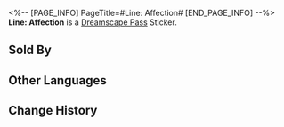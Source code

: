 <%-- [PAGE_INFO]
PageTitle=#Line: Affection#
[END_PAGE_INFO] --%>
{{Stub|Location information}}
{{Item Infobox
|id          = 223271
|image       = Dreamscape Pass Sticker Text.png{{subst:void|<!--$UPLOAD:<<SpriteOutput/TravelBrochure/StickFigures/TBComStickIcon.png>-<Dreamscape Pass Sticker Text.png>-<Item Icons>>-->}}
|type        = Dreamscape Pass Sticker
|type2       = Talking Clock Stickers
|invCategory = 
|rarity      = 4
|effect      = 
|description = Digital stickers that can be used to decorate the pages of the Dreamtour Handbook. They come in many different styles.
|source1     = [[Learn about the story behind the sad shop security guard]]
}}
{{Description|Darling... you're like an exclusive dream bubble. I yearn to hold you in my arms every night.}}
'''Line: Affection''' is a [[Dreamscape Pass]] Sticker.

==Sold By==
{{Shop Availability}}

==Other Languages==
{{Other Languages
|en   = Line: Affection
|zhs  = 台词：示爱
|zht  = 台詞：示愛
|ja   = セリフ：求愛
|ko   = 대사: 애정 표현
|es   = Guion: Afecto
|fr   = Réplique&nbsp;: affection
|ru   = Реплика: Выражение любви
|th   = บทพูด: แสดงความรัก
|vi   = Lời Thoại: Thể Hiện Tình Yêu
|de   = Spruch: Zuneigung
|id   = Dialog: Ungkapan Cinta
|pt   = Linha: Afeto
}}

==Change History==
{{Change History|2.0}}